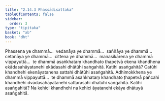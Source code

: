 ```yaml
---
title: "2.14.3 Phassādisattaka"
tableOfContents: false
sidebar:
  order: 3
type: "tipitaka"
basket: "ab"
book: "dht"
---
```



<DynamicBreadcrumb />

<Division number="472" book="dht" bookNo="31" page="91">

<Paragraph number="593" book="dht">
Phassena ye dhammā…  vedanāya ye dhammā…  saññāya ye dhammā…  cetanāya ye dhammā…  cittena ye dhammā…  manasikārena ye dhammā vippayuttā…  te dhammā asaṅkhataṃ khandhato ṭhapetvā ekena khandhena ekādasahāyatanehi ekādasahi dhātūhi saṅgahitā. Katihi asaṅgahitā? Catūhi khandhehi ekenāyatanena sattahi dhātūhi asaṅgahitā.
</Paragraph>

</Division>
<Division number="473" book="dht" bookNo="31" page="91">

<Paragraph number="594" book="dht">
Adhimokkhena ye dhammā vippayuttā…  te dhammā asaṅkhataṃ khandhato ṭhapetvā pañcahi khandhehi dvādasahāyatanehi sattarasahi dhātūhi saṅgahitā. Katihi asaṅgahitā? Na kehici khandhehi na kehici āyatanehi ekāya dhātuyā asaṅgahitā.
</Paragraph>
</Division>